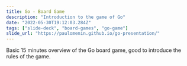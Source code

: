 ```yaml
---
title: Go - Board Game
description: "Introduction to the game of Go"
date: "2022-05-30T19:12:03.284Z"
tags: ["slide-deck", "board-games", "go-game"]
slide_url: "https://paulomenin.github.io/go-presentation/"
---
```


Basic 15 minutes overview of the Go board game, good to introduce the rules of the game.

<RevealJsSlides
  title="The game of Go"
  src="https://paulomenin.github.io/go-presentation/"
/>
